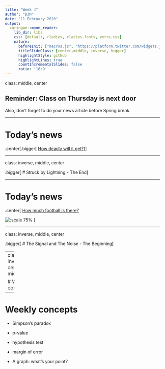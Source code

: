 ```yaml
---
title: "Week 4"
author: "DJM"
date: "11 February 2020"
output:
  xaringan::moon_reader:
    lib_dir: libs
    css: [default, rladies, rladies-fonts, extra.css]
    nature:
      beforeInit: ["macros.js", "https://platform.twitter.com/widgets.js"]
      titleSlideClass: [center,middle, inverse, bigger]
      highlightStyle: github
      highlightLines: true
      countIncrementalSlides: false
      ratio: '16:9'
---
```


class: middle, center

## Reminder: Class on Thursday is next door

Also, don't forget to do your news article before Spring break.

---

# Today's news



.center[.bigger[
[How deadly will it get?](https://www.nytimes.com/interactive/2020/world/asia/china-coronavirus-contain.html#virulence)
]]

---

class: inverse, middle, center

.bigger[
# Struck by Lightning - The End
]


---

# Today's news


.center[
[How much football is there?](https://fivethirtyeight.com/features/how-much-football-is-even-in-a-football-broadcast/)

![:scale 75%](https://fivethirtyeight.com/wp-content/uploads/2020/01/goldsberry-SUPER-BOWL-0131-1-2.png?w=2048)
]

---

class: inverse, middle, center

.bigger[
# The Signal and The Noise - The Beginning
]

---
class: inverse, center, middle

# Weekly concepts


---

# Weekly concepts

* Simpson's paradox

* p-value

* hypothesis test

* margin of error

* A graph: what's your point?

